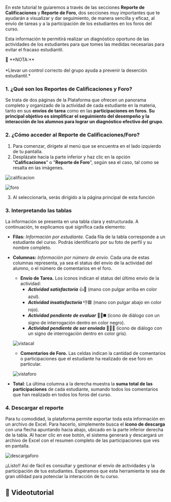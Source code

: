 
En este tutorial te guiaremos a través de las secciones **Reporte de Calificaciones**
y **Reporte de Foro**, dos secciones muy importantes que te ayudarán a visualizar
y dar seguimiento, de manera sencilla y eficaz, al envío de tareas y a la participación
de los estudiantes en los foros del curso.

Esta información te permitirá realizar un diagnóstico oportuno de las actividades
de los estudiantes para que tomes las medidas necesarias para evitar el fracaso estudiantil.

<div style={{ backgroundColor: '#D9EDF7', border: '1px solid #0047bb', padding: '10px', borderRadius: '4px', display: 'flex', justifyContent: 'left', alignItems: 'center', boxShadow: '4px 4px 0px 0px rgba(0, 71, 187, 0.5)'  }}>

  <div style={{ textAlign: 'left' }}>
    📌 **NOTA:** <br></br>
    *Llevar un control correcto del grupo ayuda a prevenir la deserción estudiantil.*
  </div>

</div>

### 1. ¿Qué son los Reportes de Calificaciones y Foro?
Se trata de dos páginas de la Plataforma que ofrecen un panorama completo y organizado
de la actividad de cada estudiante en la materia, tanto en sus **envíos
de tarea** como en las **participaciones en foros**. **Su principal objetivo es
simplificar el seguimiento del desempeño y la interacción de los alumnos
para lograr un diagnóstico efectivo del grupo**.

### 2. ¿Cómo acceder al Reporte de Calificaciones/Foro?
1. Para comenzar, dirígete al menú que se encuentra en el lado izquierdo de tu pantalla.
2. Desplázate hacia la parte inferior y haz clic en la opción "**Calificaciones**" o "**Reporte de Foro**",  según sea el caso, tal como se resalta en las imágenes.

![calificacion](./img/imgmenucal.jpg)

![foro](./img/imgmenuforo.jpg)

3. Al seleccionarla, serás dirigido a la página principal de esta función

### 3. Interpretando las tablas
La información se presenta en una tabla clara y estructurada. A continuación, te explicamos qué significa cada elemento:

- **Filas:** *Información por estudiante.*
	Cada fila de la tabla corresponde a un estudiante del curso. Podrás identificarlo por su foto de perfil y su nombre completo.

- **Columnas:** *Información por número de envío.* Cada una de estas columnas representa, ya sea el status del envío de la actividad del alumno, o el número de comentarios en el foro.
	
	- **Envío de Tarea.** Los íconos indican el status del último envío de la actividad:
		- ***Actividad satisfactoria*** 👍🔵 (mano con pulgar arriba en color azul).
		- ***Actividad insatisfactoria*** 👎🟥 (mano con pulgar abajo en color rojo).
		- ***Actividad pendiente de evaluar*** 💬❔◼️ (ícono de diálogo con un signo de interrogación dentro en color negro).
		- ***Actividad pendiente de ser enviada*** 💬❔🩶 (ícono de diálogo con un signo de interrogación dentro en color gris).
		
	![vistacal](./img/imgvistacal.png)

	- **Comentarios de Foro.** Las celdas indican la cantidad de comentarios o participaciones que el estudiante ha realizado de ese foro en particular.

	![vistaforo](./img/imgvistaforo.png)
		
- **Total**: La última columna a la derecha muestra la **suma total de las participaciones** de cada estudiante, sumando todos los comentarios que han realizado en todos los foros del curso.

### 4. Descargar el reporte
Para tu comodidad, la plataforma permite exportar toda esta información en un archivo de Excel. Para hacerlo, simplemente busca el **ícono de descarga** con una flecha apuntando hacia abajo, ubicado
en la parte inferior derecha de la tabla. Al hacer clic en ese botón, el sistema generará y descargará un archivo de Excel con el resumen completo de las participaciones que ves en pantalla.

![descargaforo](./img/imgdescargacalforo.jpg)

¡¡Listo!! Así de fácil es consultar y gestionar el envío de actividades y la participación de tus estudiantes. Esperamos que esta herramienta te sea de gran utilidad para potenciar la interacción de tu curso.

## 🎥 Videotutorial

<VideoIntro title="Acceso al correo institucional" videoUrl="https://www.youtube.com/embed/Ki7SL03iqws" />